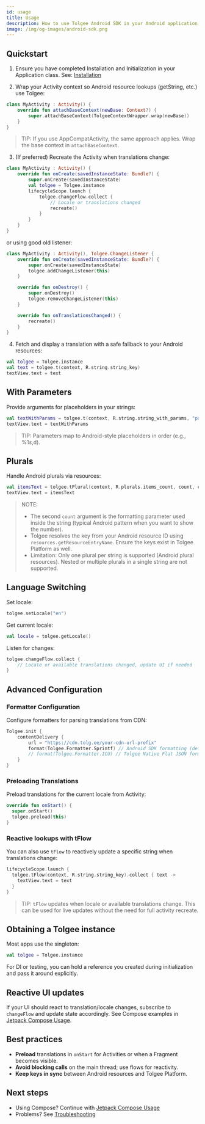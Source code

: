 ```yaml
---
id: usage
title: Usage
description: How to use Tolgee Android SDK in your Android application
image: /img/og-images/android-sdk.png
---
```


## Quickstart

1) Ensure you have completed Installation and Initialization in your Application class. See: [Installation](./installation.mdx)

2) Wrap your Activity context so Android resource lookups (getString, etc.) use Tolgee:

```kotlin
class MyActivity : Activity() {
    override fun attachBaseContext(newBase: Context?) {
        super.attachBaseContext(TolgeeContextWrapper.wrap(newBase))
    }
}
```

> TIP:
> If you use AppCompatActivity, the same approach applies. Wrap the base context in `attachBaseContext`.

3) (If preferred) Recreate the Activity when translations change:

```kotlin
class MyActivity : Activity() {
    override fun onCreate(savedInstanceState: Bundle?) {
        super.onCreate(savedInstanceState)
        val tolgee = Tolgee.instance
        lifecycleScope.launch {
            tolgee.changeFlow.collect {
                // Locale or translations changed
                recreate()
            }
        }
    }
}
```

or using good old listener:

```kotlin
class MyActivity : Activity(), Tolgee.ChangeListener {
    override fun onCreate(savedInstanceState: Bundle?) {
        super.onCreate(savedInstanceState)
        tolgee.addChangeListener(this)
    }

    override fun onDestroy() {
        super.onDestroy()
        tolgee.removeChangeListener(this)
    }

    override fun onTranslationsChanged() {
        recreate()
    }
}
```

4) Fetch and display a translation with a safe fallback to your Android resources:

```kotlin
val tolgee = Tolgee.instance
val text = tolgee.t(context, R.string.string_key)
textView.text = text
```

## With Parameters

Provide arguments for placeholders in your strings:

```kotlin
val textWithParams = tolgee.t(context, R.string.string_with_params, "param1", "param2")
textView.text = textWithParams
```

> TIP:
> Parameters map to Android-style placeholders in order (e.g., %1$s, %2$d).

## Plurals

Handle Android plurals via resources:

```kotlin
val itemsText = tolgee.tPlural(context, R.plurals.items_count, count, count)
textView.text = itemsText
```

> NOTE:
> - The second `count` argument is the formatting parameter used inside the string (typical Android pattern when you want to show the number).
> - Tolgee resolves the key from your Android resource ID using `resources.getResourceEntryName`. Ensure the keys exist in Tolgee Platform as well.
> - Limitation: Only one plural per string is supported (Android plural resources). Nested or multiple plurals in a single string are not supported.

## Language Switching

Set locale:

```kotlin
tolgee.setLocale("en")
```

Get current locale:

```kotlin
val locale = tolgee.getLocale()
```

Listen for changes:

```kotlin
tolgee.changeFlow.collect {
    // Locale or available translations changed, update UI if needed
}
```

## Advanced Configuration

### Formatter Configuration

Configure formatters for parsing translations from CDN:

```kotlin
Tolgee.init {
    contentDelivery {
        url = "https://cdn.tolg.ee/your-cdn-url-prefix"
        format(Tolgee.Formatter.Sprintf) // Android SDK formatting (default)
        // format(Tolgee.Formatter.ICU) // Tolgee Native Flat JSON formatting
    }
}
```

### Preloading Translations

Preload translations for the current locale from Activity:

```kotlin
override fun onStart() {
  super.onStart()
  tolgee.preload(this)
}
```

### Reactive lookups with tFlow

You can also use `tFlow` to reactively update a specific string when translations change:

```kotlin
lifecycleScope.launch {
  tolgee.tFlow(context, R.string.string_key).collect { text ->
    textView.text = text
  }
}
```

> TIP:
> `tFlow` updates when locale or available translations change. This can be used for live updates without the need for full activity recreate.

## Obtaining a Tolgee instance

Most apps use the singleton:

```kotlin
val tolgee = Tolgee.instance
```

For DI or testing, you can hold a reference you created during initialization and pass it around explicitly.

## Reactive UI updates

If your UI should react to translation/locale changes, subscribe to `changeFlow` and update state accordingly. See Compose examples in [Jetpack Compose Usage](./jetpack/usage.mdx).

## Best practices

- **Preload** translations in `onStart` for Activities or when a Fragment becomes visible.
- **Avoid blocking calls** on the main thread; use flows for reactivity.
- **Keep keys in sync** between Android resources and Tolgee Platform.

## Next steps

- Using Compose? Continue with [Jetpack Compose Usage](./jetpack/usage.mdx)
- Problems? See [Troubleshooting](./troubleshooting.mdx)
